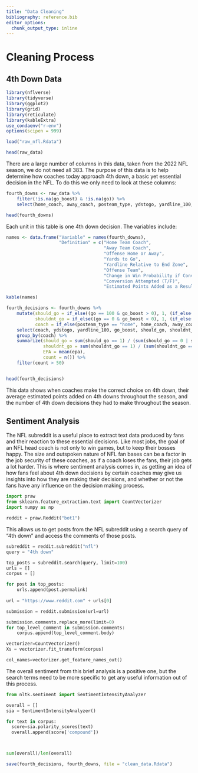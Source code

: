 ```yaml
---
title: "Data Cleaning"
bibliography: reference.bib
editor_options: 
  chunk_output_type: inline
---
```


# Cleaning Process

## 4th Down Data

```r
library(nflverse)
library(tidyverse)
library(ggplot2)
library(grid)
library(reticulate)
library(kableExtra)
use_condaenv("r-env")
options(scipen = 999)
```

```r
load("raw_nfl.Rdata")
```

```r
head(raw_data)
```

There are a large number of columns in this data, taken from the 2022 NFL season, we do not need all 383. The purpose of this data is to help determine how coaches today approach 4th down, a basic yet essential decision in the NFL. To do this we only need to look at these columns:

```r
fourth_downs <- raw_data %>%
    filter(!is.na(go_boost) & !is.na(go)) %>%
    select(home_coach, away_coach, posteam_type, ydstogo, yardline_100, posteam, go_boost, go, epa)

head(fourth_downs)
```

Each unit in this table is one 4th down decision. The variables include:

```r
names <- data.frame("Variable" = names(fourth_downs),
                    "Definition" = c("Home Team Coach",
                                     "Away Team Coach",
                                     "Offense Home or Away",
                                     "Yards to Go",
                                     "Yardline Relative to End Zone",
                                     "Offense Team",
                                     "Change in Win Probability if Conversion Attempted",
                                     "Conversion Attempted (T/F)",
                                     "Estimated Points Added as a Result of the Play"))

kable(names)

```

```r
fourth_decisions <- fourth_downs %>%
    mutate(should_go = if_else((go == 100 & go_boost > 0), 1, (if_else(go_boost < 0, -1, 0))),
           shouldnt_go = if_else((go == 0 & go_boost < 0), 1, (if_else(go_boost > 0, -1, 0))),
           coach = if_else(posteam_type == "home", home_coach, away_coach),) %>%
    select(coach, ydstogo, yardline_100, go_boost, should_go, shouldnt_go, go, epa) %>%
    group_by(coach) %>%
    summarize(should_go = sum(should_go == 1) / (sum(should_go == 0 | should_go == 1)),
              shouldnt_go = sum(shouldnt_go == 1) / (sum(shouldnt_go == 0 | shouldnt_go == 1)),
              EPA = mean(epa),
              count = n()) %>%
    filter(count > 50)


head(fourth_decisions)
```

This data shows when coaches make the correct choice on 4th down, their average estimated points added on 4th downs throughout the season, and the number of 4th down decisions they had to make throughout the season.

## Sentiment Analysis

The NFL subreddit is a useful place to extract text data produced by fans and their reaction to these essential decisions. Like most jobs, the goal of an NFL head coach is not only to win games, but to keep their bosses happy. The size and outspoken nature of NFL fan bases can be a factor in the job security of these coaches, as if a coach loses the fans, their job gets a lot harder. This is where sentiment analysis comes in, as getting an idea of how fans feel about 4th down decisions by certain coaches may give us insights into how they are making their decisions, and whether or not the fans have any influence on the decision making process.

```python
import praw
from sklearn.feature_extraction.text import CountVectorizer
import numpy as np

reddit = praw.Reddit("bot1")
```

This allows us to get posts from the NFL subreddit using a search query of "4th down" and access the comments of those posts.

```python
subreddit = reddit.subreddit("nfl")
query = "4th down"

top_posts = subreddit.search(query, limit=100)
urls = []
corpus = []

for post in top_posts:
    urls.append(post.permalink)
    
url = "https://www.reddit.com" + urls[0]

submission = reddit.submission(url=url)

submission.comments.replace_more(limit=0)
for top_level_comment in submission.comments:
    corpus.append(top_level_comment.body)

vectorizer=CountVectorizer()
Xs = vectorizer.fit_transform(corpus)

col_names=vectorizer.get_feature_names_out()
```

The overall sentiment from this brief analysis is a positive one, but the search terms need to be more specific to get any useful information out of this process.

```python
from nltk.sentiment import SentimentIntensityAnalyzer

overall = []
sia = SentimentIntensityAnalyzer()

for text in corpus:
  score=sia.polarity_scores(text)
  overall.append(score['compound'])



sum(overall)/len(overall)
```

```r
save(fourth_decisions, fourth_downs, file = "clean_data.Rdata")
```

